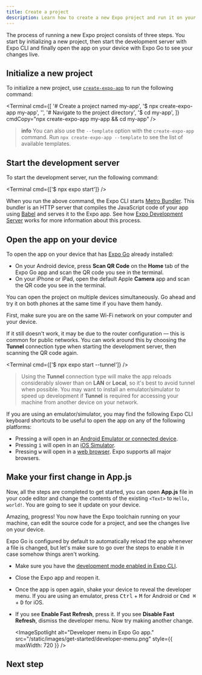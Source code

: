 ```yaml
---
title: Create a project
description: Learn how to create a new Expo project and run it on your device.
---
```



The process of running a new Expo project consists of three steps. You start by initializing a new project, then start the development server with Expo CLI and finally open the app on your device with Expo Go to see your changes live.

<Step label="1">

## Initialize a new project

To initialize a new project, use [`create-expo-app`](/more/glossary-of-terms/#create-expo-app) to run the following command:

<Terminal
  cmd={[
    '# Create a project named my-app',
    '$ npx create-expo-app my-app',
    '',
    '# Navigate to the project directory',
    '$ cd my-app',
  ]}
  cmdCopy="npx create-expo-app my-app && cd my-app"
/>

> **info** You can also use the `--template` option with the `create-expo-app` command. Run `npx create-expo-app --template` to see the list of available templates.

</Step>

<Step label="2">

## Start the development server

To start the development server, run the following command:

<Terminal cmd={['$ npx expo start']} />

When you run the above command, the Expo CLI starts [Metro Bundler](/guides/customizing-metro). This bundler is an HTTP server that compiles the JavaScript code of your app using [Babel](https://babeljs.io/) and serves it to the Expo app. See how [Expo Development Server](/more/expo-cli/#develop) works for more information about this process.

</Step>

<Step label="3">

## Open the app on your device

To open the app on your device that has [Expo Go](/get-started/expo-go/) already installed:

- On your Android device, press **Scan QR Code** on the **Home** tab of the Expo Go app and scan the QR code you see in the terminal.
- On your iPhone or iPad, open the default Apple **Camera** app and scan the QR code you see in the terminal.

You can open the project on multiple devices simultaneously. Go ahead and try it on both phones at the same time if you have them handy.

<Collapsible summary="Is the app not loading on your device?">

First, make sure you are on the same Wi-Fi network on your computer and your device.

If it still doesn't work, it may be due to the router configuration &mdash; this is common for public networks. You can work around this by choosing the **Tunnel** connection type when starting the development server, then scanning the QR code again.

<Terminal cmd={['$ npx expo start --tunnel']} />

> Using the **Tunnel** connection type will make the app reloads considerably slower than on **LAN** or **Local**, so it's best to avoid tunnel when possible. You may want to install an emulator/simulator to speed up development if **Tunnel** is required for accessing your machine from another device on your network.

</Collapsible>

<Collapsible summary="Using an emulator or a simulator?">

If you are using an emulator/simulator, you may find the following Expo CLI keyboard shortcuts to be useful to open the app on any of the following platforms:

- Pressing <kbd>a</kbd> will open in an [Android Emulator or connected device](/workflow/android-studio-emulator).
- Pressing <kbd>i</kbd> will open in an [iOS Simulator](/workflow/ios-simulator).
- Pressing <kbd>w</kbd> will open in a [web browser](/workflow/web). Expo supports all major browsers.

</Collapsible>

</Step>

<Step label="4">

## Make your first change in App.js

Now, all the steps are completed to get started, you can open **App.js** file in your code editor and change the contents of the existing `<Text>` to `Hello, world!`. You are going to see it update on your device.

Amazing, progress! You now have the Expo toolchain running on your machine, can edit the source code for a project, and see the changes live on your device.

<Collapsible summary="Changes not showing up on your device?">

Expo Go is configured by default to automatically reload the app whenever a file is changed, but let's make sure to go over the steps to enable it in case somehow things aren't working.

- Make sure you have the [development mode enabled in Expo CLI](/workflow/development-mode#development-mode).
- Close the Expo app and reopen it.
- Once the app is open again, shake your device to reveal the developer menu. If you are using an emulator, press <kbd>Ctrl</kbd> + <kbd>M</kbd> for Android or <kbd>Cmd ⌘</kbd> + <kbd>D</kbd> for iOS.
- If you see **Enable Fast Refresh**, press it. If you see **Disable Fast Refresh**, dismiss the developer menu. Now try making another change.

  <ImageSpotlight
    alt="Developer menu in Expo Go app."
    src="/static/images/get-started/developer-menu.png"
    style={{ maxWidth: 720 }}
  />

</Collapsible>

</Step>

## Next step

<BoxLink
  title="Tutorial"
  description="If you are new to Expo, learn more about the ecosystem by creating a universal app that runs on Android, iOS, and web."
  href="/tutorial/introduction"
  Icon={GraduationHat02Icon}
/>

